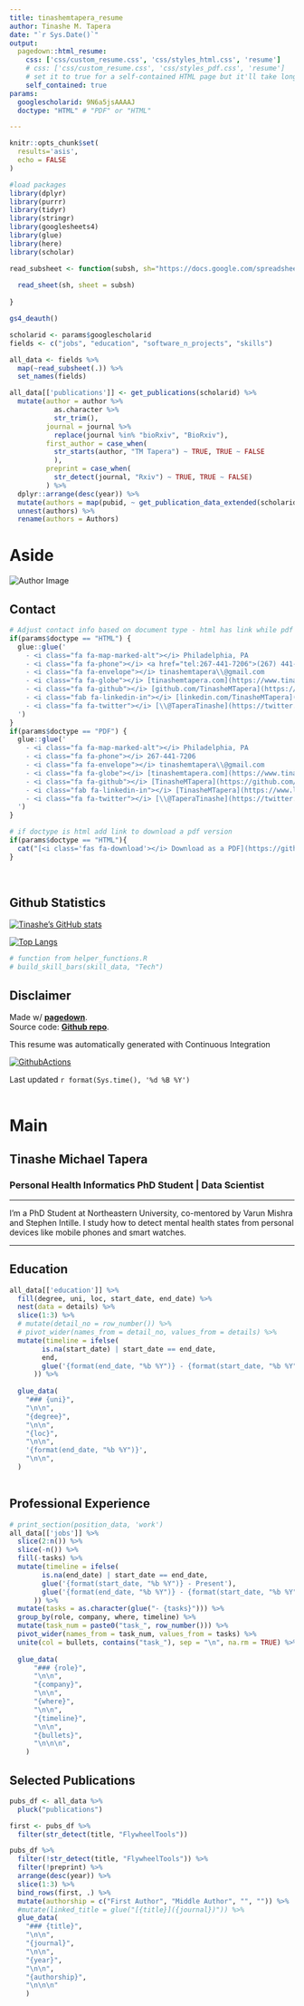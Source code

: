 ```yaml
---
title: tinashemtapera_resume
author: Tinashe M. Tapera
date: "`r Sys.Date()`"
output:
  pagedown::html_resume:
    css: ['css/custom_resume.css', 'css/styles_html.css', 'resume']
    # css: ['css/custom_resume.css', 'css/styles_pdf.css', 'resume']
    # set it to true for a self-contained HTML page but it'll take longer to render
    self_contained: true
params:
  googlescholarid: 9N6a5jsAAAAJ
  doctype: "HTML" # "PDF" or "HTML" 

---
```


```r
knitr::opts_chunk$set(
  results='asis', 
  echo = FALSE
)

#load packages
library(dplyr)
library(purrr)
library(tidyr)
library(stringr)
library(googlesheets4)
library(glue)
library(here)
library(scholar)

read_subsheet <- function(subsh, sh="https://docs.google.com/spreadsheets/d/1yLCNgRFi0AezvyTT2Uaof2FKzNImuy2_xIlGKn77TNw/edit?usp=sharing"){
  
  read_sheet(sh, sheet = subsh)
  
}

gs4_deauth()

scholarid <- params$googlescholarid
fields <- c("jobs", "education", "software_n_projects", "skills")

all_data <- fields %>%
  map(~read_subsheet(.)) %>%
  set_names(fields)

all_data[['publications']] <- get_publications(scholarid) %>% 
  mutate(author = author %>% 
           as.character %>%
           str_trim(),
         journal = journal %>% 
           replace(journal %in% "bioRxiv", "BioRxiv"), 
         first_author = case_when(
           str_starts(author, "TM Tapera") ~ TRUE, TRUE ~ FALSE
           ),
         preprint = case_when(
           str_detect(journal, "Rxiv") ~ TRUE, TRUE ~ FALSE)
         ) %>% 
  dplyr::arrange(desc(year)) %>%
  mutate(authors = map(pubid, ~ get_publication_data_extended(scholarid, .x))) %>%
  unnest(authors) %>%
  rename(authors = Authors)


```

Aside
================================================================================

<img src="DSC_0526.JPG" alt="Author Image" class="img-circle text-center headshot">
<!--![Tinashe M. Tapera](avatar.png){width=50% class="center"}-->

Contact {#contact}
--------------------------------------------------------------------------------

```r
# Adjust contact info based on document type - html has link while pdf does not
if(params$doctype == "HTML") {
  glue::glue('
    - <i class="fa fa-map-marked-alt"></i> Philadelphia, PA
    - <i class="fa fa-phone"></i> <a href="tel:267-441-7206">(267) 441-7206</a>
    - <i class="fa fa-envelope"></i> tinashemtapera\\@gmail.com
    - <i class="fa fa-globe"></i> [tinashemtapera.com](https://www.tinashemtapera.com)
    - <i class="fa fa-github"></i> [github.com/TinasheMTapera](https://github.com/TinasheMTapera)
    - <i class="fab fa-linkedin-in"></i> [linkedin.com/TinasheMTapera](https://www.linkedin.com/in/TinasheMTapera/)
    - <i class="fa fa-twitter"></i> [\\@TaperaTinashe](https://twitter.com/TaperaTinashe)
  ')
} 
if(params$doctype == "PDF") {
  glue::glue('
    - <i class="fa fa-map-marked-alt"></i> Philadelphia, PA
    - <i class="fa fa-phone"></i> 267-441-7206
    - <i class="fa fa-envelope"></i> tinashemtapera\\@gmail.com
    - <i class="fa fa-globe"></i> [tinashemtapera.com](https://www.tinashemtapera.com)
    - <i class="fa fa-github"></i> [TinasheMTapera](https://github.com/TinasheMTapera)
    - <i class="fab fa-linkedin-in"></i> [TinasheMTapera](https://www.linkedin.com/in/TinasheMTapera/)
    - <i class="fa fa-twitter"></i> [\\@TaperaTinashe](https://twitter.com/TaperaTinashe)
  ')
}
```



```r
# if doctype is html add link to download a pdf version
if(params$doctype == "HTML"){
  cat("[<i class='fas fa-download'></i> Download as a PDF](https://github.com/TinasheMTapera/ReproducibleResumeCV/blob/main/one_page_resume/one_page_resume_pagedown.pdf)")
}
```

<br>


Github Statistics {#stats}
--------------------------------------------------------------------------------

<!-- credit to https://github.com/anuraghazra/github-readme-stats -->

[![Tinashe's GitHub stats](https://github-readme-stats.vercel.app/api?username=tinashemtapera&theme=prussian&?count_private=true&hide=javascript,html,css,Jupyter\ Notebook,OpenEdge\ ABL)](https://github.com/tinashemtapera)

[![Top Langs](https://github-readme-stats.vercel.app/api/top-langs/?username=tinashemtapera&theme=prussian&show_icons=true&hide=javascript,html,css,Jupyter\ Notebook,OpenEdge\ ABL)](https://github.com/tinashemtapera)


```r
# function from helper_functions.R
# build_skill_bars(skill_data, "Tech")
```


Disclaimer {#disclaimer}
--------------------------------------------------------------------------------

Made w/ [**pagedown**](https://github.com/rstudio/pagedown).   
Source code: [**Github repo**](https://github.com/tinashemtapera/ReproducibleResumeCV).

This resume was automatically generated with Continuous Integration

[![GithubActions](https://github.com/TinasheMTapera/ReproducibleResumeCV/actions/workflows/render-rmarkdown.yaml/badge.svg)](https://github.com/TinasheMTapera/ReproducibleResumeCV/actions/workflows/render-rmarkdown.yaml)

Last updated `r format(Sys.time(), '%d %B %Y')`
<br>
<br>


Main
================================================================================


Tinashe Michael Tapera {#title}
--------------------------------------------------------------------------------


### Personal Health Informatics PhD Student  |  Data Scientist


--------------------------------------------------------------------------------

I’m a PhD Student at Northeastern University, co-mentored by Varun Mishra and Stephen Intille. I study how to detect mental health states from personal devices like mobile phones and smart watches.


--------------------------------------------------------------------------------

Education {data-icon=graduation-cap}
--------------------------------------------------------------------------------

```r
all_data[['education']] %>%
  fill(degree, uni, loc, start_date, end_date) %>%
  nest(data = details) %>%
  slice(1:3) %>%
  # mutate(detail_no = row_number()) %>%
  # pivot_wider(names_from = detail_no, values_from = details) %>%
  mutate(timeline = ifelse(
        is.na(start_date) | start_date == end_date,
        end,
        glue('{format(end_date, "%b %Y")} - {format(start_date, "%b %Y")}')
      )) %>%
  
  glue_data(
    "### {uni}",
    "\n\n",
    "{degree}",
    "\n\n",
    "{loc}",
    "\n\n",
    '{format(end_date, "%b %Y")}',
    "\n\n",
  )
  
```



Professional Experience {data-icon=suitcase}
--------------------------------------------------------------------------------

```r
# print_section(position_data, 'work')
all_data[['jobs']] %>%
  slice(2:n()) %>%
  slice(-n()) %>%
  fill(-tasks) %>%
  mutate(timeline = ifelse(
        is.na(end_date) | start_date == end_date,
        glue('{format(start_date, "%b %Y")} - Present'),
        glue('{format(end_date, "%b %Y")} - {format(start_date, "%b %Y")}')
      )) %>%
  mutate(tasks = as.character(glue("- {tasks}"))) %>%
  group_by(role, company, where, timeline) %>%
  mutate(task_num = paste0("task_", row_number())) %>%
  pivot_wider(names_from = task_num, values_from = tasks) %>%
  unite(col = bullets, contains("task_"), sep = "\n", na.rm = TRUE) %>%
  
  glue_data(
      "### {role}",
      "\n\n",
      "{company}",
      "\n\n",
      "{where}",
      "\n\n",
      "{timeline}", 
      "\n\n",
      "{bullets}",
      "\n\n\n",
    )
```

Selected Publications {data-icon=book data-concise=true}
--------------------------------------------------------------------------------

```r
pubs_df <- all_data %>%
  pluck("publications")

first <- pubs_df %>%
  filter(str_detect(title, "FlywheelTools"))

pubs_df %>%
  filter(!str_detect(title, "FlywheelTools")) %>%
  filter(!preprint) %>%
  arrange(desc(year)) %>%
  slice(1:3) %>%
  bind_rows(first, .) %>%
  mutate(authorship = c("First Author", "Middle Author", "", "")) %>%
  #mutate(linked_title = glue("[{title}]({journal})")) %>%
  glue_data(
    "### {title}",
    "\n\n",
    "{journal}",
    "\n\n",
    "{year}",
    "\n\n",
    "{authorship}",
    "\n\n\n"
    )
```

